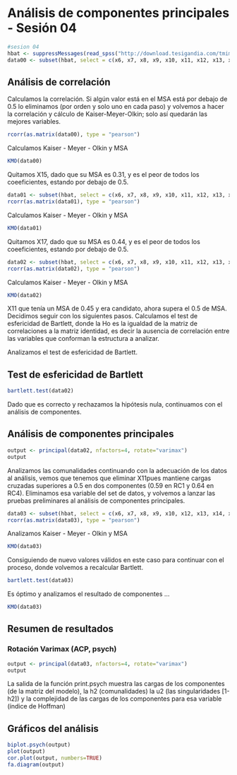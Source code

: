 # Análisis de componentes principales - Sesión 04 {#s04}

```r
#sesion 04
hbat <- suppressMessages(read_spss("http://download.tesigandia.com/tmim/hbat.sav"))
data00 <- subset(hbat, select = c(x6, x7, x8, x9, x10, x11, x12, x13, x14, x15, x16, x17, x18))
```
## Análisis de correlación

Calculamos la correlación. Si algún valor está en el MSA está por debajo de 0.5 lo eliminamos (por orden y solo uno en cada paso) y volvemos a hacer la correlación y cálculo de Kaiser-Meyer-Olkin; solo así quedarán las mejores variables.

```r
rcorr(as.matrix(data00), type = "pearson")
```

Calculamos Kaiser - Meyer - Olkin y MSA

```r
KMO(data00)
```

Quitamos X15, dado que su MSA es 0.31, y es el peor de todos los coeeficientes, estando por debajo de 0.5.

```r
data01 <- subset(hbat, select = c(x6, x7, x8, x9, x10, x11, x12, x13, x14, x16, x17, x18))
rcorr(as.matrix(data01), type = "pearson")
```

Calculamos Kaiser - Meyer - Olkin y MSA

```r
KMO(data01)
```

Quitamos X17, dado que su MSA es 0.44, y es el peor de todos los coeeficientes, estando por debajo de 0.5.

```r
data02 <- subset(hbat, select = c(x6, x7, x8, x9, x10, x11, x12, x13, x14, x16, x18))
rcorr(as.matrix(data02), type = "pearson")
```

Calculamos Kaiser - Meyer - Olkin y MSA

```r
KMO(data02)
```

X11 que tenía un MSA de 0.45 y era candidato, ahora supera el 0.5 de MSA. Decidimos seguir con los siguientes pasos. Calculamos el test de esfericidad de Bartlett, donde la Ho es la igualdad de la matriz de correlaciones a la matriz identidad, es decir la ausencia de correlación entre las variables que conforman la estructura a analizar.

Analizamos el test de esfericidad de Bartlett.

## Test de esfericidad de Bartlett

```r
bartlett.test(data02)
```

Dado que es correcto y rechazamos la hipótesis nula, continuamos con el análisis de componentes.

## Análisis de componentes principales

```r
output <- principal(data02, nfactors=4, rotate="varimax")
output
```

Analizamos las comunalidades continuando con la adecuación de los datos al análisis, vemos que tenemos que eliminar X11pues mantiene cargas cruzadas superiores a 0.5 en dos componentes (0.59 en RC1 y 0.64 en RC4). Eliminamos esa variable del set de datos, y volvemos a lanzar las pruebas preliminares al análisis de componentes principales.

```r
data03 <- subset(hbat, select = c(x6, x7, x8, x9, x10, x12, x13, x14, x16, x18))
rcorr(as.matrix(data03), type = "pearson")
```

Analizamos Kaiser - Meyer - Olkin y MSA

```r
KMO(data03)
```

Consiguiendo de nuevo valores válidos en este caso para continuar con el proceso, donde volvemos a recalcular Bartlett.

```r
bartlett.test(data03)
```

Es óptimo y analizamos el resultado de componentes ...

```r
KMO(data03)
```

## Resumen de resultados

### Rotación Varimax (ACP, psych)

```r
output <- principal(data03, nfactors=4, rotate="varimax")
output
```

La salida de la función print.psych muestra las cargas de los componentes (de la matriz del modelo), la h2 (comunalidades) la u2 (las singularidades [1-h2]) y la complejidad de las cargas de los componentes para esa variable (índice de Hoffman)



## Gráficos del análisis

```r
biplot.psych(output)
plot(output)
cor.plot(output, numbers=TRUE)
fa.diagram(output)
```
